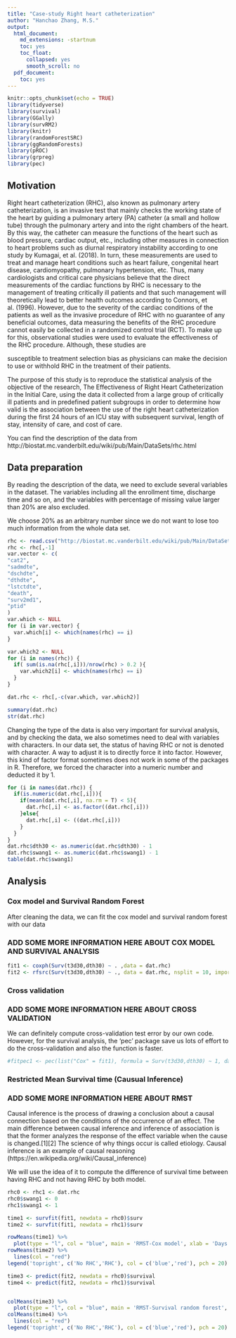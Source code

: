 ```yaml
---
title: "Case-study Right heart catheterization"
author: "Hanchao Zhang, M.S."
output:
  html_document:
    md_extensions: -startnum
    toc: yes
    toc_float:
      collapsed: yes
      smooth_scroll: no
  pdf_document:
    toc: yes
---
```



\newpage


```r
knitr::opts_chunk$set(echo = TRUE)
library(tidyverse)
library(survival)
library(GGally)
library(survRM2)
library(knitr)
library(randomForestSRC)
library(ggRandomForests)
library(pROC)
library(grpreg)
library(pec)
```

## Motivation

Right heart catheterization (RHC), also known as pulmonary artery catheterization, is an invasive test that mainly checks the working state of the heart by guiding a pulmonary artery (PA) catheter (a small and hollow tube) through the pulmonary artery and into the right chambers of the heart. By this way, the catheter can measure the functions of the heart such as blood pressure, cardiac output, etc., including other measures in connection to heart problems such as diurnal respiratory instability according to one study by Kumagai, et al. (2018). In turn, these measurements are used to treat and manage heart conditions such as heart failure, congenital heart disease, cardiomyopathy, pulmonary hypertension, etc. Thus, many cardiologists and critical care physicians believe that the direct measurements of the cardiac functions by RHC is necessary to the management of treating critically ill patients and that such management will theoretically lead to better health outcomes according to Connors, et al. (1996). However, due to the severity of the cardiac conditions of the patients as well as the invasive procedure of RHC with no guarantee of any beneficial outcomes, data measuring the benefits of the RHC procedure cannot easily be collected in a randomized control trial (RCT). To make up for this, observational studies were used to evaluate the effectiveness of the RHC procedure. Although, these studies are

susceptible to treatment selection bias as physicians can make the decision to use or withhold RHC in the treatment of their patients.

The purpose of this study is to reproduce the statistical analysis of the objective of the research, The Effectiveness of Right Heart Catheterization in the Initial Care, using the data it collected from a large group of critically ill patients and in predefined patient subgroups in order to determine how valid is the association between the use of the right heart catheterization during the first 24 hours of an ICU stay with subsequent survival, length of stay, intensity of care, and cost of care.

You can find the description of the data from http://biostat.mc.vanderbilt.edu/wiki/pub/Main/DataSets/rhc.html


## Data preparation

By reading the description of the data, we need to exclude several variables in the dataset. The variables including all the enrollment time, discharge time and so on, and the variables with percentage of missing value larger than 20% are also excluded.

We choose 20% as an arbitrary number since we do not want to lose too much information from the whole data set.

```r
rhc <- read.csv("http://biostat.mc.vanderbilt.edu/wiki/pub/Main/DataSets/rhc.csv")
rhc <- rhc[,-1]
var.vector <- c(
"cat2",
"sadmdte",
"dschdte",
"dthdte",
"lstctdte",
"death",
"surv2md1",
"ptid"
)
var.which <- NULL
for (i in var.vector) {
  var.which[i] <- which(names(rhc) == i)
}

var.which2 <- NULL
for (i in names(rhc)) {
  if( sum(is.na(rhc[,i]))/nrow(rhc) > 0.2 ){
    var.which2[i] <- which(names(rhc) == i)
  }
}

dat.rhc <- rhc[,-c(var.which, var.which2)]
```




```r
summary(dat.rhc)
str(dat.rhc)
```



Changing the type of the data is also very important for survival analysis, and by checking the data, we also sometimes need to deal with variables with characters. In our data set, the status of having RHC or not is denoted with character. A way to adjust it is to directly force it into factor. However, this kind of factor format sometimes does not work in some of the packages in R. Therefore, we forced the character into a numeric number and deducted it by 1.



```r
for (i in names(dat.rhc)) {
  if(is.numeric(dat.rhc[,i])){
    if(mean(dat.rhc[,i], na.rm = T) < 5){
      dat.rhc[,i] <- as.factor((dat.rhc[,i]))
    }else{
      dat.rhc[,i] <- ((dat.rhc[,i]))
    }
  }
}
dat.rhc$dth30 <- as.numeric(dat.rhc$dth30) - 1
dat.rhc$swang1 <- as.numeric(dat.rhc$swang1) - 1
table(dat.rhc$swang1)
```




## Analysis

### Cox model and Survival Random Forest

After cleaning the data, we can fit the cox model and survival random forest with our data



### ADD SOME MORE INFORMATION HERE ABOUT COX MODEL AND SURVIVAL ANALYSIS

```r
fit1 <- coxph(Surv(t3d30,dth30) ~ . ,data = dat.rhc)
fit2 <- rfsrc(Surv(t3d30,dth30) ~ ., data = dat.rhc, nsplit = 10, importance = TRUE, ntree = 100)

```


### Cross validation

### ADD SOME MORE INFORMATION HERE ABOUT CROSS VALIDATION


We can definitely compute cross-validation test error by our own code. However, for the survival analysis, the 'pec' package save us lots of effort to do the cross-validation and also the function is faster.



```r


#fitpec1 <- pec(list("Cox" = fit1), formula = Surv(t3d30,dth30) ~ 1, data = dat.rhc, cens.model = 'cox', splitMethod = "cv3", keep.index = TRUE, keep.matrix = TRUE)


```



### Restricted Mean Survival time (Causual Inference)


### ADD SOME MORE INFORMATION HERE ABOUT RMST


Causal inference is the process of drawing a conclusion about a causal connection based on the conditions of the occurrence of an effect. The main difference between causal inference and inference of association is that the former analyzes the response of the effect variable when the cause is changed.[1][2] The science of why things occur is called etiology. Causal inference is an example of causal reasoning (https://en.wikipedia.org/wiki/Causal_inference)

We will use the idea of it to compute the difference of survival time between having RHC and not having RHC by both model.



```r
rhc0 <- rhc1 <- dat.rhc
rhc0$swang1 <- 0
rhc1$swang1 <- 1
```


```r
time1 <- survfit(fit1, newdata = rhc0)$surv
time2 <- survfit(fit1, newdata = rhc1)$surv

rowMeans(time1) %>%
  plot(type = "l", col = "blue", main = 'RMST-Cox model', xlab = 'Days', ylab = 'Survival Rate')
rowMeans(time2) %>%
  lines(col = "red")
legend('topright', c('No RHC','RHC'), col = c('blue','red'), pch = 20)
```






```r
time3 <- predict(fit2, newdata = rhc0)$survival
time4 <- predict(fit2, newdata = rhc1)$survival


colMeans(time3) %>%
  plot(type = "l", col = "blue", main = 'RMST-Survival random forest', xlab = 'Days', ylab = 'Survival Rate')
colMeans(time4) %>%
  lines(col = "red")
legend('topright', c('No RHC','RHC'), col = c('blue','red'), pch = 20)
```












